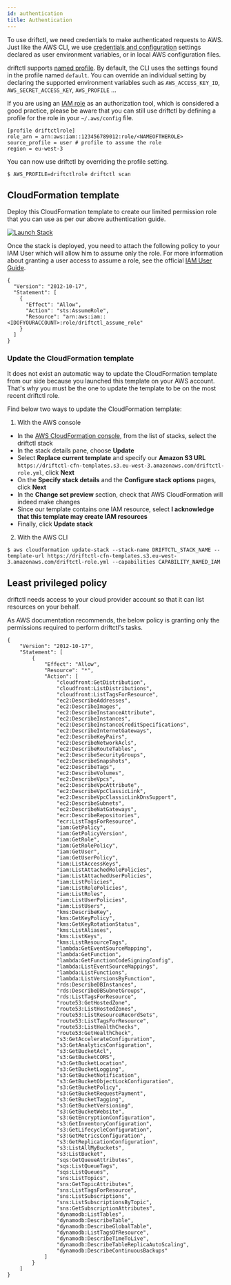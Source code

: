 ```yaml
---
id: authentication
title: Authentication
---
```


To use driftctl, we need credentials to make authenticated requests to AWS. Just like the AWS CLI, we use [credentials and configuration](https://docs.aws.amazon.com/cli/latest/userguide/cli-configure-files.html) settings declared as user environment variables, or in local AWS configuration files.

driftctl supports [named profile](https://docs.aws.amazon.com/cli/latest/userguide/cli-configure-profiles.html). By default, the CLI uses the settings found in the profile named `default`. You can override an individual setting by declaring the supported environment variables such as `AWS_ACCESS_KEY_ID`, `AWS_SECRET_ACCESS_KEY`, `AWS_PROFILE` ...

If you are using an [IAM role](https://docs.aws.amazon.com/cli/latest/userguide/cli-configure-role.html) as an authorization tool, which is considered a good practice, please be aware that you can still use driftctl by defining a profile for the role in your `~/.aws/config` file.

```shell
[profile driftctlrole]
role_arn = arn:aws:iam::123456789012:role/<NAMEOFTHEROLE>
source_profile = user # profile to assume the role
region = eu-west-3
```

You can now use driftctl by overriding the profile setting.

```shell
$ AWS_PROFILE=driftctlrole driftctl scan
```

## CloudFormation template

Deploy this CloudFormation template to create our limited permission role that you can use as per our above authentication guide.

[![Launch Stack](https://cdn.rawgit.com/buildkite/cloudformation-launch-stack-button-svg/master/launch-stack.svg)](https://console.aws.amazon.com/cloudformation/home?#/stacks/quickcreate?stackName=driftctl-stack&templateURL=https://driftctl-cfn-templates.s3.eu-west-3.amazonaws.com/driftctl-role.yml)

Once the stack is deployed, you need to attach the following policy to your IAM User which will allow him to assume only the role. For more information about granting a user access to assume a role, see the official [IAM User Guide](https://docs.aws.amazon.com/IAM/latest/UserGuide/id_roles_use_permissions-to-switch.html).

```
{
  "Version": "2012-10-17",
  "Statement": [
    {
      "Effect": "Allow",
      "Action": "sts:AssumeRole",
      "Resource": "arn:aws:iam::<IDOFYOURACCOUNT>:role/driftctl_assume_role"
    }
  ]
}
```

### Update the CloudFormation template

It does not exist an automatic way to update the CloudFormation template from our side because you launched this template on your AWS account. That's why you must be the one to update the template to be on the most recent driftctl role.

Find below two ways to update the CloudFormation template:

1. With the AWS console

- In the [AWS CloudFormation console](https://console.aws.amazon.com/cloudformation), from the list of stacks, select the driftctl stack
- In the stack details pane, choose **Update**
- Select **Replace current template** and specify our **Amazon S3 URL** `https://driftctl-cfn-templates.s3.eu-west-3.amazonaws.com/driftctl-role.yml`, click **Next**
- On the **Specify stack details** and the **Configure stack options** pages, click **Next**
- In the **Change set preview** section, check that AWS CloudFormation will indeed make changes
- Since our template contains one IAM resource, select **I acknowledge that this template may create IAM resources**
- Finally, click **Update stack**

2. With the AWS CLI

```shell
$ aws cloudformation update-stack --stack-name DRIFTCTL_STACK_NAME --template-url https://driftctl-cfn-templates.s3.eu-west-3.amazonaws.com/driftctl-role.yml --capabilities CAPABILITY_NAMED_IAM
```

## Least privileged policy

driftctl needs access to your cloud provider account so that it can list resources on your behalf.

As AWS documentation recommends, the below policy is granting only the permissions required to perform driftctl's tasks.

```
{
    "Version": "2012-10-17",
    "Statement": [
        {
            "Effect": "Allow",
            "Resource": "*",
            "Action": [
                "cloudfront:GetDistribution",
                "cloudfront:ListDistributions",
                "cloudfront:ListTagsForResource",
                "ec2:DescribeAddresses",
                "ec2:DescribeImages",
                "ec2:DescribeInstanceAttribute",
                "ec2:DescribeInstances",
                "ec2:DescribeInstanceCreditSpecifications",
                "ec2:DescribeInternetGateways",
                "ec2:DescribeKeyPairs",
                "ec2:DescribeNetworkAcls",
                "ec2:DescribeRouteTables",
                "ec2:DescribeSecurityGroups",
                "ec2:DescribeSnapshots",
                "ec2:DescribeTags",
                "ec2:DescribeVolumes",
                "ec2:DescribeVpcs",
                "ec2:DescribeVpcAttribute",
                "ec2:DescribeVpcClassicLink",
                "ec2:DescribeVpcClassicLinkDnsSupport",
                "ec2:DescribeSubnets",
                "ec2:DescribeNatGateways",
                "ecr:DescribeRepositories",
                "ecr:ListTagsForResource",
                "iam:GetPolicy",
                "iam:GetPolicyVersion",
                "iam:GetRole",
                "iam:GetRolePolicy",
                "iam:GetUser",
                "iam:GetUserPolicy",
                "iam:ListAccessKeys",
                "iam:ListAttachedRolePolicies",
                "iam:ListAttachedUserPolicies",
                "iam:ListPolicies",
                "iam:ListRolePolicies",
                "iam:ListRoles",
                "iam:ListUserPolicies",
                "iam:ListUsers",
                "kms:DescribeKey",
                "kms:GetKeyPolicy",
                "kms:GetKeyRotationStatus",
                "kms:ListAliases",
                "kms:ListKeys",
                "kms:ListResourceTags",
                "lambda:GetEventSourceMapping",
                "lambda:GetFunction",
                "lambda:GetFunctionCodeSigningConfig",
                "lambda:ListEventSourceMappings",
                "lambda:ListFunctions",
                "lambda:ListVersionsByFunction",
                "rds:DescribeDBInstances",
                "rds:DescribeDBSubnetGroups",
                "rds:ListTagsForResource",
                "route53:GetHostedZone",
                "route53:ListHostedZones",
                "route53:ListResourceRecordSets",
                "route53:ListTagsForResource",
                "route53:ListHealthChecks",
                "route53:GetHealthCheck",
                "s3:GetAccelerateConfiguration",
                "s3:GetAnalyticsConfiguration",
                "s3:GetBucketAcl",
                "s3:GetBucketCORS",
                "s3:GetBucketLocation",
                "s3:GetBucketLogging",
                "s3:GetBucketNotification",
                "s3:GetBucketObjectLockConfiguration",
                "s3:GetBucketPolicy",
                "s3:GetBucketRequestPayment",
                "s3:GetBucketTagging",
                "s3:GetBucketVersioning",
                "s3:GetBucketWebsite",
                "s3:GetEncryptionConfiguration",
                "s3:GetInventoryConfiguration",
                "s3:GetLifecycleConfiguration",
                "s3:GetMetricsConfiguration",
                "s3:GetReplicationConfiguration",
                "s3:ListAllMyBuckets",
                "s3:ListBucket",
                "sqs:GetQueueAttributes",
                "sqs:ListQueueTags",
                "sqs:ListQueues",
                "sns:ListTopics",
                "sns:GetTopicAttributes",
                "sns:ListTagsForResource",
                "sns:ListSubscriptions",
                "sns:ListSubscriptionsByTopic",
                "sns:GetSubscriptionAttributes",
                "dynamodb:ListTables",
                "dynamodb:DescribeTable",
                "dynamodb:DescribeGlobalTable",
                "dynamodb:ListTagsOfResource",
                "dynamodb:DescribeTimeToLive",
                "dynamodb:DescribeTableReplicaAutoScaling",
                "dynamodb:DescribeContinuousBackups"
            ]
        }
    ]
}
```
